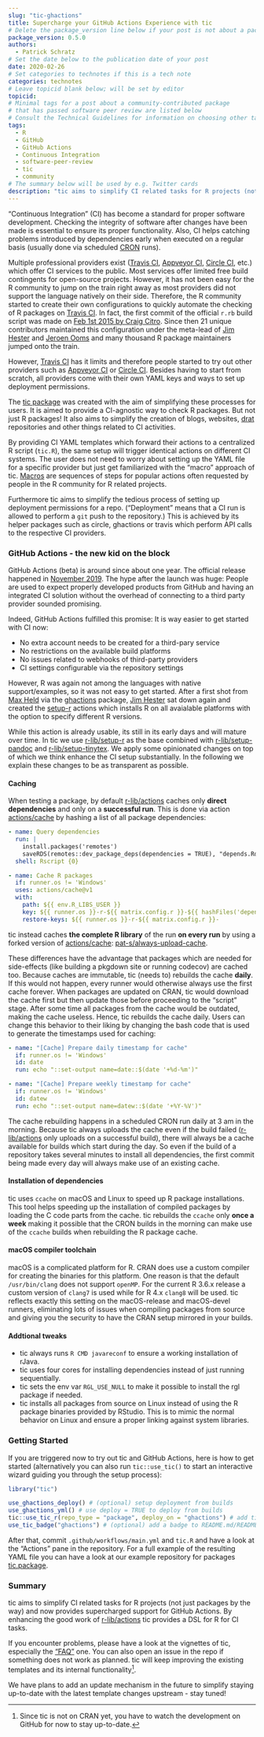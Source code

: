 ```yaml
---
slug: "tic-ghactions"
title: Supercharge your GitHub Actions Experience with tic
# Delete the package_version line below if your post is not about a package
package_version: 0.5.0
authors:
  - Patrick Schratz
# Set the date below to the publication date of your post
date: 2020-02-26
# Set categories to technotes if this is a tech note
categories: technotes
# Leave topicid blank below; will be set by editor
topicid:
# Minimal tags for a post about a community-contributed package 
# that has passed software peer review are listed below
# Consult the Technical Guidelines for information on choosing other tags
tags:
  - R
  - GitHub
  - GitHub Actions
  - Continuous Integration
  - software-peer-review
  - tic
  - community
# The summary below will be used by e.g. Twitter cards
description: "tic aims to simplify CI related tasks for R projects (not just packages by the way) and now provides supercharged support for GitHub Actions. By enhancing the good work of [r-lib/actions](https://github.com/r-lib/actions) tic provides a DSL for R for CI tasks."
---
```


"Continuous Integration" (CI) has become a standard for proper software development.
Checking the integrity of software after changes have been made is essential to ensure its proper functionality.
Also, CI helps catching problems introduced by dependencies early when executed on a regular basis (usually done via scheduled [CRON](https://tecadmin.net/crontab-in-linux-with-20-examples-of-cron-schedule/) runs).

Multiple professional providers exist ([Travis CI](https://travis-ci.com/), [Appveyor CI](https://www.appveyor.com/), [Circle CI](https://circleci.com/), etc.) which offer CI services to the public.
Most services offer limited free build contingents for open-source projects.
However, it has not been easy for the R community to jump on the train right away as most providers did not support the language natively on their side.
Therefore, the R community started to create their own configurations to quickly automate the checking of R packages on [Travis CI](https://travis-ci.com/).
In fact, the first commit of the official `r.rb` build script was made on [Feb 1st 2015 by Craig Citro](https://github.com/travis-ci/travis-build/commit/c697bb2240cfc1abb92a95f57d2e72c151104431).
Since then 21 unique contributors maintained this configuration under the meta-lead of [Jim Hester](https://github.com/jimhester) and [Jeroen Ooms](https://github.com/jeroen) and many thousand R package maintainers jumped onto the train.

However, [Travis CI](https://travis-ci.com/) has it limits and therefore people started to try out other providers such as [Appveyor CI](https://www.appveyor.com/) or [Circle CI](https://circleci.com/).
Besides having to start from scratch, all providers come with their own YAML keys and ways to set up deployment permissions.

The [tic package](https://docs.ropensci.org/tic) was created with the aim of simplifying these processes for users.
It is aimed to provide a CI-agnostic way to check R packages.
But not just R packages! 
It also aims to simplify the creation of blogs, websites, [drat](https://github.com/eddelbuettel/drat) repositories and other things related to CI activities.

By providing CI YAML templates which forward their actions to a centralized R script (`tic.R`), the same setup will trigger identical actions on different CI systems.
The user does not need to worry about setting up the YAML file for a specific provider but just get familiarized with the "macro" approach of tic.
[Macros](https://docs.ropensci.org/tic/articles/tic.html#macros) are sequences of steps for popular actions often requested by people in the R community for R related projects.

Furthermore tic aims to simplify the tedious process of setting up deployment permissions for a repo.
("Deployment" means that a CI run is allowed to perform a `git` push to the repository.)
This is achieved by its helper packages such as circle, ghactions or travis which perform API calls to the respective CI providers.

### GitHub Actions - the new kid on the block

GitHub Actions (beta) is around since about one year.
The official release happened in [November 2019](https://siliconangle.com/2019/11/13/github-universe-announcements-bring-bevy-updates-developers/).
The hype after the launch was huge: People are used to expect properly developed products from GitHub and having an integrated CI solution without the overhead of connecting to a third party provider sounded promising.

Indeed, GitHub Actions fulfilled this promise: It is way easier to get started with CI now: 

- No extra account needs to be created for a third-pary service
- No restrictions on the available build platforms
- No issues related to webhooks of third-party providers
- CI settings configurable via the repository settings

However, R was again not among the languages with native support/examples, so it was not easy to get started.
After a first shot from [Max Held](https://github.com/maxheld83) via the [ghactions](https://github.com/maxheld83/ghactions) package, [Jim Hester](https://github.com/jimhester) sat down again and created the [setup-r](https://github.com/r-lib/actions/tree/master/setup-r) actions which installs R on all avaialable platforms with the option to specify different R versions.

While this action is already usable, its still in its early days and will mature over time.
In tic we use [r-lib/setup-r](https://github.com/r-lib/actions/tree/master/setup-r) as the base combined with [r-lib/setup-pandoc](https://github.com/r-lib/actions/tree/master/setup-pandoc) and [r-lib/setup-tinytex](https://github.com/r-lib/actions/tree/master/setup-tinytex).
We apply some opinionated changes on top of which we think enhance the CI setup substantially.
In the following we explain these changes to be as transparent as possible.

#### Caching

When testing a package, by default [r-lib/actions](https://github.com/r-lib/actions) caches only **direct dependencies** and only on a **successful run**.
This is done via action [actions/cache](https://github.com/actions/cache) by hashing a list of all package dependencies:

```yml
- name: Query dependencies
  run: |
    install.packages('remotes')
    saveRDS(remotes::dev_package_deps(dependencies = TRUE), "depends.Rds", version = 2)
  shell: Rscript {0}

- name: Cache R packages
  if: runner.os != 'Windows'
  uses: actions/cache@v1
  with:
    path: ${{ env.R_LIBS_USER }}
    key: ${{ runner.os }}-r-${{ matrix.config.r }}-${{ hashFiles('depends.Rds') }}
    restore-keys: ${{ runner.os }}-r-${{ matrix.config.r }}-
```

tic instead caches **the complete R library** of the run **on every run** by using a forked version of [actions/cache](https://github.com/actions/cache): [pat-s/always-upload-cache](https://github.com/pat-s/always-upload-cache).

These differences have the advantage that packages which are needed for side-effects (like building a pkgdown site or running codecov) are cached too.
Because caches are immutable, tic (needs to) rebuilds the cache **daily**.
If this would not happen, every runner would otherwise always use the first cache forever.
When packages are updated on CRAN, tic would download the cache first but then update those before proceeding to the "script" stage.
After some time all packages from the cache would be outdated, making the cache useless.
Hence, tic rebuilds the cache daily.
Users can change this behavior to their liking by changing the bash code that is used to generate the timestamps used for caching:

```yml
- name: "[Cache] Prepare daily timestamp for cache"
  if: runner.os != 'Windows'
  id: date
  run: echo "::set-output name=date::$(date '+%d-%m')"

- name: "[Cache] Prepare weekly timestamp for cache"
  if: runner.os != 'Windows'
  id: datew
  run: echo "::set-output name=datew::$(date '+%Y-%V')"
```

The cache rebuilding happens in a scheduled CRON run daily at 3 am in the morning.
Because tic always uploads the cache even if the build failed ([r-lib/actions](https://github.com/r-lib/actions) only uploads on a successful build), there will always be a cache available for builds which start during the day.
So even if the build of a repository takes several minutes to install all dependencies, the first commit being made every day will always make use of an existing cache.

#### Installation of dependencies

tic uses `ccache` on macOS and Linux to speed up R package installations.
This tool helps speeding up the installation of compiled packages by loading the C code parts from the cache.
tic rebuilds the `ccache` only **once a week** making it possible that the CRON builds in the morning can make use of the `ccache` builds when rebuilding the R package cache.

#### macOS compiler toolchain

macOS is a complicated platform for R.
CRAN does use a custom compiler for creating the binaries for this platform.
One reason is that the default `/usr/bin/clang` does not support `openMP`.
For the current R 3.6.x release a custom version of `clang7` is used while for R 4.x `clang8` will be used.
tic reflects exactly this setting on the macOS-release and macOS-devel runners, eliminating lots of issues when compiling packages from source and giving you the security to have the CRAN setup mirrored in your builds.

#### Addtional tweaks

- tic always runs `R CMD javareconf` to ensure a working installation of rJava.
- tic uses four cores for installing dependencies instead of just running sequentially.
- tic sets the env var `RGL_USE_NULL` to make it possible to install the rgl package if needed.
- tic installs all packages from source on Linux instead of using the R package binaries provided by RStudio.
  This is to mimic the normal behavior on Linux and ensure a proper linking against system libraries.
    
### Getting Started

If you are triggered now to try out tic and GitHub Actions, here is how to get started (alternatively you can also run `tic::use_tic()` to start an interactive wizard guiding you through the setup process):

```r
library("tic")

use_ghactions_deploy() # (optional) setup deployment from builds
use_ghactions_yml() # use deploy = TRUE to deploy from builds
tic::use_tic_r(repo_type = "package", deploy_on = "ghactions") # add tic.R
use_tic_badge("ghactions") # (optional) add a badge to README.md/README.Rmd
```

After that, commit `.github/workflows/main.yml` and `tic.R` and have a look at the "Actions" pane in the repository.
For a full example of the resulting YAML file you can have a look at our example repository for packages [tic.package](https://github.com/ropenscilabs/tic.package/blob/25fe68d3d874a671e8a1350dfd47789d7dd19105/.github/workflows/main.yml).

### Summary

tic aims to simplify CI related tasks for R projects (not just packages by the way) and now provides supercharged support for GitHub Actions.
By enhancing the good work of [r-lib/actions](https://github.com/r-lib/actions) tic provides a DSL for R for CI tasks.

If you encounter problems, please have a look at the vignettes of tic, especially the ["FAQ"](https://docs.ropensci.org/tic/articles/faq.html) one.
You can also open an issue in the repo if something does not work as planned.
tic will keep improving the existing templates and its internal functionality[^1].

We have plans to add an update mechanism in the future to simplify staying up-to-date with the latest template changes upstream - stay tuned!

[^1]: Since tic is not on CRAN yet, you have to watch the development on GitHub for now to stay up-to-date.
